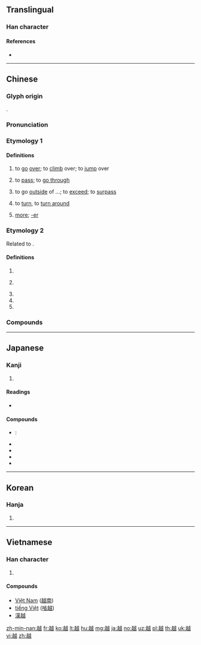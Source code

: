 {{character info/new}}
{{also|愈}}
==Translingual==

===Han character===
{{Han char|rn=156|rad=走|as=05|sn=12|four=43805|canj=GOIV|ids=⿺走戉}}

====References====
* {{Han ref|kx=1216.280|dkj=37110|dj=1686.110|hdz=53480.020|uh=8D8A|ud=36234|bh=B656|bd=46678}}

----

==Chinese==
{{zh-forms}}

===Glyph origin===
{{Han etym}}
{{Han compound|走|戉|ls=psc|c1=s|c2=p}}.

===Pronunciation===
{{zh-pron
|m=yuè
|c=jyut6
|h=pfs=ye̍t
|md=
|mn=oa̍t
|w=
|mc=y
|oc=y
|cat=pn
}}

===Etymology 1===

====Definitions====
{{zh-hanzi}}

# to [[go]] [[over]]; to [[climb]] over; to [[jump]] over
#: {{zh-x|翻山越嶺|to pass over mountains ridges}}
# {{lb|zh|of time}} to [[pass]]; to [[go through]]
# {{lb|zh|figurative}} to go [[outside]] of ...; to [[exceed]]; to [[surpass]]
#: {{zh-x|超越|to surpass}}
#: {{zh-x|越界|to overstep a boundary}}
# {{lb|zh|Min Nan}} to [[turn]], to [[turn around]]
#: {{zh-x|越頭|to turn one's head|MN}}
# [[more]]; [[-er]]
#: {{zh-x|越……越……|the more ..., the more ...}}
#: {{zh-x|越來越……|to become increasingly ...}}

===Etymology 2===
Related to {{zh-l|*粵|Yue; Cantonese}}.

====Definitions====
{{zh-hanzi}}

# {{n-g|The [[Yue]] or [[Viet]], ancient non-Han tribes in Southern China and Northern Vietnam.}}
# {{lb|zh|historical}} {{zh-abbrev|*越國|The {{w|Yue (state)|State of Yue}}, an ancient state in southern China}}
# {{zh-abbrev|*越南|Vietnam}}
# {{zh-alt-name|*浙江|[[Zhejiang]] province, China}}
# {{surname|lang=zh}}

===Compounds===
{{zh-der|越次|越搶越高|越搶越貴|越多越好|越冬|越發|越分|越軌|越過|越級|越加|越界|越境|越快越好|越窮越見鬼，肚餓打瀉米|越窮越見鬼，越冷越吹風|越嚟越……|越來越……|越禮|越南|越南話|越南人|越權|越位|越野|越野車|越野賽|越野賽跑|越獄|越………越………|越早越好|越障|越俎代庖|侵越|僭越|優越|優越感|兩越|卓越|南越|吳越|巔越|差越|度越|彭越|播越|攀越|攙越|東越|橫越|檀越|汩越|清越|激越|甌越|發越|百越|秦越|穿越|翻越|胡越|葛越|誂越|超越|越劇|越城嶺|越女|越子|越席|越戰|越日|越樣|越橘|越洋|越瓜|越窯|越絕書|越線|越若|越調|越越|越越的|越鳥|跨越|踰越|逾越|違越|闖越|隔越|隕越|顛越|飛越|騰越}}

----

==Japanese==

===Kanji===
{{ja-kanji|grade=c|rs=走05}}

# {{defn|lang=ja|sort=走05}}

====Readings====
* {{ja-readings|goon=[[えち]] (echi), [[おち]] (ochi)|kanon=[[えつ]] (etsu)|on=[[かつ]] (katsu)|kun=[[こえる]] (koeru), [[こす]] (kosu)}}

====Compounds====
* {{l|ja|超越}}:
* {{l|ja|越境}}
* {{l|ja|越権}}
* {{l|ja|越度}}
* {{l|ja|越南}}

----

==Korean==

===Hanja===
{{ko-hanja|hangeul=[[월]], [[활]]|eumhun=넘을|rv=wol, hwal|mr=wŏl, hwal|y=wel, hwal}}

# {{defn|lang=ko|sort=走05}}

----

==Vietnamese==

===Han character===
{{vi-hantu|[[việt]], [[vát]], [[vẹt]], [[vượt]], [[nhông]], [[vác]], [[vệt]], [[vót]]|rs=走05}}

# {{defn|lang=vi|sort=走05}}

====Compounds====
* [[Việt Nam]] ([[越南]])
* [[tiếng Việt]] ([[㗂越]])
* [[漢越]]

[[zh-min-nan:越]]
[[fr:越]]
[[ko:越]]
[[lt:越]]
[[hu:越]]
[[mg:越]]
[[ja:越]]
[[no:越]]
[[uz:越]]
[[pl:越]]
[[th:越]]
[[uk:越]]
[[vi:越]]
[[zh:越]]